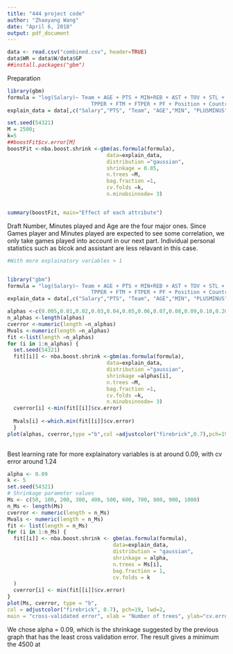 ```yaml
---
title: "444 project code"
author: "Zhaoyang Wang"
date: "April 6, 2018"
output: pdf_document
---
```


```r
data <- read.csv("combined.csv", header=TRUE)
data$WR = data$W/data$GP
##install.packages("gbm")
```
Preparation

```r
library(gbm)
formula = "log(Salary)~ Team + AGE + PTS + MIN+REB + AST + TOV + STL + BLK + FGM + FGPER + TPM + 
                           TPPER + FTM + FTPER + PF + Position + Country + PLUSMINUS + Draft.Number + WR"
explain_data = data[,c("Salary","PTS", "Team", "AGE","MIN", "PLUSMINUS", "Draft.Number", "REB", "AST", "TOV", "STL", "BLK", "FGM", "FGPER", "TPM", "TPPER", "FTM", "FTPER", "PF", "Position", "Country", "WR")]

set.seed(54321)
M = 2500;
k=5
##boostFit$cv.error[M]
boostFit <-nba.boost.shrink <-gbm(as.formula(formula),
                                data=explain_data,
                                distribution ="gaussian",
                                shrinkage = 0.05,
                                n.trees =M,
                                bag.fraction =1,
                                cv.folds =k,
                                n.minobsinnode= 3)


summary(boostFit, main="Effect of each attribute")
```
Draft Number, Minutes played and Age are the four major ones. Since Games player and Minutes played are expected to see some correlation, we only take games played into account in our next part. Individual personal statistics such as blcok and assistant are less relavant in this case.


```r

#With more explainatory variables > 1


library("gbm")
formula = "log(Salary)~ Team + AGE + PTS + MIN+REB + AST + TOV + STL + BLK + FGM + FGPER + TPM + 
                           TPPER + FTM + FTPER + PF + Position + Country + PLUSMINUS + Draft.Number + WR"
explain_data = data[,c("Salary","PTS", "Team", "AGE","MIN", "PLUSMINUS", "Draft.Number", "REB", "AST", "TOV", "STL", "BLK", "FGM", "FGPER", "TPM", "TPPER", "FTM", "FTPER", "PF", "Position", "Country", "WR")]

alphas <-c(0.005,0.01,0.02,0.03,0.04,0.05,0.06,0.07,0.08,0.09,0.10,0.20,0.30,0.40,0.50,0.60,0.70,0.80,0.90,1)
n_alphas <-length(alphas)
cverror <-numeric(length =n_alphas)
Mvals <-numeric(length =n_alphas)
fit <-list(length =n_alphas)
for (i in 1:n_alphas) {
  set.seed(54321)
  fit[[i]] <- nba.boost.shrink <-gbm(as.formula(formula),
                                data=explain_data,
                                distribution ="gaussian",
                                shrinkage =alphas[i],
                                n.trees =M,
                                bag.fraction =1,
                                cv.folds =k,
                                n.minobsinnode= 3)
  cverror[i] <-min(fit[[i]]$cv.error)
  
  Mvals[i] <-which.min(fit[[i]]$cv.error)
  }
plot(alphas, cverror,type ="b",col =adjustcolor("firebrick",0.7),pch=19,lwd=2,main ="cross-validated error",xlab ="shrinkage",ylab="cv.error")
          
```
Best learning rate for more explainatory variables is at around 0.09, with cv error around 1.24

```r
alpha <- 0.09
k <- 5
set.seed(54321)
# Shrinkage parameter values
Ms <- c(50, 100, 200, 300, 400, 500, 600, 700, 800, 900, 1000)
n_Ms <- length(Ms)
cverror <- numeric(length = n_Ms)
Mvals <- numeric(length = n_Ms)
fit <- list(length = n_Ms)
for (i in 1:n_Ms) {
  fit[[i]] <- nba.boost.shrink <- gbm(as.formula(formula),
                                  data=explain_data,
                                  distribution = "gaussian",
                                  shrinkage = alpha,
                                  n.trees = Ms[i],
                                  bag.fraction = 1,
                                  cv.folds = k
  )
  cverror[i] <- min(fit[[i]]$cv.error)
}
plot(Ms, cverror, type = "b",
col = adjustcolor("firebrick", 0.7), pch=19, lwd=2,
main = "cross-validated error", xlab = "Number of trees", ylab="cv.error")

```

We chose alpha = 0.09, which is the shrinkage suggested by the previous graph that has the least cross validation error.
The result gives a minimum the 4500 at